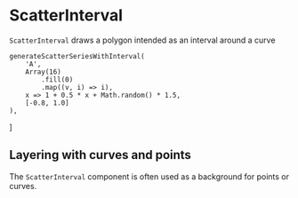 
# ScatterInterval

<Meta title="Addons/Scatter/ScatterInterval" />

`ScatterInterval` draws a polygon intended as an interval around a curve

<ArgsTable of={ScatterInterval} />

    generateScatterSeriesWithInterval(
        'A',
        Array(16)
            .fill(0)
            .map((v, i) => i),
        x => 1 + 0.5 * x + Math.random() * 1.5,
        [-0.8, 1.0]
    ),
]

## Layering with curves and points

The `ScatterInterval` component is often used as a background for points or curves.

<Canvas>
    <Story name="interval">
        <Chart size={[500, 300]} padding={[40, 40, 60, 60]} style={{ display: 'inline-block' }}>
            <Scatter
                data={dataWithInterval}
                x={'x'}
                y={'y'}
                r={6}
                scaleX={{
                    variant: 'linear',
                    min: 0,
                    max: 15,
                }}
                scaleY={{
                    variant: 'linear',
                    min: 0,
                    max: 12,
                }}
            >
                <Axis variant={'bottom'} label={'x (a. u.)'} />
                <Axis variant={'left'} label={'y (a. u.)'} ticks={5} />
                <GridLines variant={'y'} ticks={5} />
                <ScatterInterval
                    series={'A'}
                    curve="Natural"
                    lower={'lo'}
                    upper={'hi'}
                    style={{ fill: '#dd4444', opacity: 0.1, strokeWidth: 0 }}
                />
                <ScatterCurve
                    series={'A'}
                    curve="Natural"
                    style={{ stroke: '#dd4444', strokeWidth: 3 }}
                />
                <ScatterPoints
                    series={'A'}
                    symbolStyle={{ stroke: '#dd4444', strokeWidth: 2, fill: '#ffffff' }}
                />
            </Scatter>
        </Chart>
    </Story>
</Canvas>
